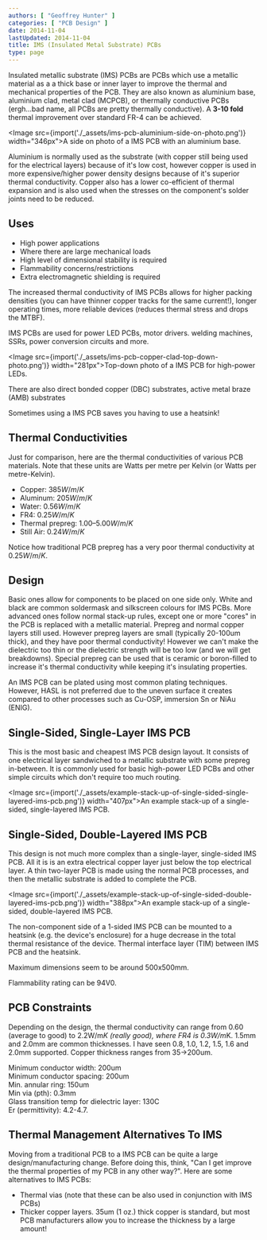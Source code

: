 ```yaml
---
authors: [ "Geoffrey Hunter" ]
categories: [ "PCB Design" ]
date: 2014-11-04
lastUpdated: 2014-11-04
title: IMS (Insulated Metal Substrate) PCBs
type: page
---
```


Insulated metallic substrate (IMS) PCBs are PCBs which use a metallic material as a a thick base or inner layer to improve the thermal and mechanical properties of the PCB. They are also known as aluminium base, aluminium clad, metal clad (MCPCB), or thermally conductive PCBs (ergh...bad name, all PCBs are pretty thermally conductive). A **3-10 fold** thermal improvement over standard FR-4 can be achieved.

<Image src={import('./_assets/ims-pcb-aluminium-side-on-photo.png')} width="346px">A side on photo of a IMS PCB with an aluminium base.</Image>

Aluminium is normally used as the substrate (with copper still being used for the electrical layers) because of it's low cost, however copper is used in more expensive/higher power density designs because of it's superior thermal conductivity. Copper also has a lower co-efficient of thermal expansion and is also used when the stresses on the component's solder joints need to be reduced.

## Uses

* High power applications
* Where there are large mechanical loads
* High level of dimensional stability is required
* Flammability concerns/restrictions
* Extra electromagnetic shielding is required

The increased thermal conductivity of IMS PCBs allows for higher packing densities (you can have thinner copper tracks for the same current!), longer operating times, more reliable devices (reduces thermal stress and drops the MTBF).

IMS PCBs are used for power LED PCBs, motor drivers. welding machines, SSRs, power conversion circuits and more.

<Image src={import('./_assets/ims-pcb-copper-clad-top-down-photo.png')} width="281px">Top-down photo of a IMS PCB for high-power LEDs.</Image>

There are also direct bonded copper (DBC) substrates, active metal braze (AMB) substrates

Sometimes using a IMS PCB saves you having to use a heatsink!

## Thermal Conductivities

Just for comparison, here are the thermal conductivities of various PCB materials. Note that these units are Watts per metre per Kelvin (or Watts per metre-Kelvin).

* Copper: $385 W/m/K$
* Aluminum: $205 W/m/K$
* Water: $0.56 W/m/K$
* FR4: $0.25 W/m/K$
* Thermal prepreg: $1.00 – 5.00 W/m/K$
* Still Air: $0.24 W/m/K$

Notice how traditional PCB prepreg has a very poor thermal conductivity at $0.25W/m/K$.

## Design

Basic ones allow for components to be placed on one side only. White and black are common soldermask and silkscreen colours for IMS PCBs. More advanced ones follow normal stack-up rules, except one or more "cores" in the PCB is replaced with a metallic material. Prepreg and normal copper layers still used. However prepreg layers are small (typically 20-100um thick), and they have poor thermal conductivity! However we can't make the dielectric too thin or the dielectric strength will be too low (and we will get breakdowns). Special prepreg can be used that is ceramic or boron-filled to increase it's thermal conductivity while keeping it's insulating properties.

An IMS PCB can be plated using most common plating techniques. However, HASL is not preferred due to the uneven surface it creates compared to other processes such as Cu-OSP, immersion Sn or NiAu (ENIG).

## Single-Sided, Single-Layer IMS PCB

This is the most basic and cheapest IMS PCB design layout. It consists of one electrical layer sandwiched to a metallic substrate with some prepreg in-between. It is commonly used for basic high-power LED PCBs and other simple circuits which don't require too much routing.

<Image src={import('./_assets/example-stack-up-of-single-sided-single-layered-ims-pcb.png')} width="407px">An example stack-up of a single-sided, single-layered IMS PCB.</Image>

## Single-Sided, Double-Layered IMS PCB

This design is not much more complex than a single-layer, single-sided IMS PCB. All it is is an extra electrical copper layer just below the top electrical layer. A thin two-layer PCB is made using the normal PCB processes, and then the metallic substrate is added to complete the PCB.

<Image src={import('./_assets/example-stack-up-of-single-sided-double-layered-ims-pcb.png')} width="388px">An example stack-up of a single-sided, double-layered IMS PCB.</Image>

The non-component side of a 1-sided IMS PCB can be mounted to a heatsink (e.g. the device's enclosure) for a huge decrease in the total thermal resistance of the device. Thermal interface layer (TIM) between IMS PCB and the heatsink.

Maximum dimensions seem to be around 500x500mm.

Flammability rating can be 94V0.

## PCB Constraints

Depending on the design, the thermal conductivity can range from 0.60 (average to good) to 2.2W/m*K (really good), where FR4 is 0.3W/m*K. 1.5mm and 2.0mm are common thicknesses. I have seen 0.8, 1.0, 1.2, 1.5, 1.6 and 2.0mm supported. Copper thickness ranges from 35->200um.

Minimum conductor width: 200um  
Minimum conductor spacing: 200um  
Min. annular ring: 150um  
Min via (pth): 0.3mm  
Glass transition temp for dielectric layer: 130C  
Er (permittivity): 4.2-4.7. 

## Thermal Management Alternatives To IMS

Moving from a traditional PCB to a IMS PCB can be quite a large design/manufacturing change. Before doing this, think, "Can I get improve the thermal properties of my PCB in any other way?". Here are some alternatives to IMS PCBs:

* Thermal vias (note that these can be also used in conjunction with IMS PCBs)
* Thicker copper layers. 35um (1 oz.) thick copper is standard, but most PCB manufacturers allow you to increase the thickness by a large amount!
